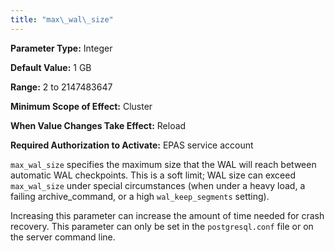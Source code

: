 ```yaml
---
title: "max\_wal\_size"
---
```


<div id="max_wal_size" class="registered_link"></div>

**Parameter Type:** Integer

**Default Value:** 1 GB

**Range:** 2 to 2147483647

**Minimum Scope of Effect:** Cluster

**When Value Changes Take Effect:** Reload

**Required Authorization to Activate:** EPAS service account

`max_wal_size` specifies the maximum size that the WAL will reach between automatic WAL checkpoints. This is a soft limit; WAL size can exceed `max_wal_size` under special circumstances (when under a heavy load, a failing archive_command, or a high `wal_keep_segments` setting).

Increasing this parameter can increase the amount of time needed for crash recovery. This parameter can only be set in the `postgresql.conf` file or on the server command line.
